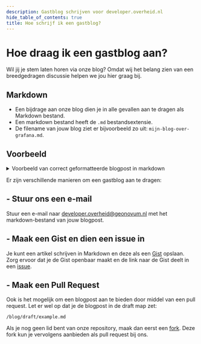 ```yaml
---
description: Gastblog schrijven voor developer.overheid.nl
hide_table_of_contents: true
title: Hoe schrijf ik een gastblog?
---
```


# Hoe draag ik een gastblog aan?

Wil jij je stem laten horen via onze blog? Omdat wij het belang zien van een breedgedragen discussie helpen we jou hier graag bij.

## Markdown
- Een bijdrage aan onze blog dien je in alle gevallen aan te dragen als Markdown bestand.
- Een markdown bestand heeft de `.md` bestandsextensie.
- De filename van jouw blog ziet er bijvoorbeeld zo uit: `mijn-blog-over-grafana.md`.

## Voorbeeld

<details>
  <summary>Voorbeeld van correct geformatteerde blogpost in markdown</summary>

```md
---
authors: [martin-van-der-plas]
tags: [data-bij-de-bron, fds, api, oauth, digid, pkio, eherkenning, eidas, oidc, saml]
---
# Titel

Dit is de intro met een hele pakkende tekst om op "Lees meer te klikken".

<!-- truncate -->

## Kop 2

En hier gaat het verhaal weer verder.

### Kop 2.1

Lorem ipsum. 

```
</details>

Er zijn verschillende manieren om een gastblog aan te dragen:

## - Stuur ons een e-mail
Stuur een e-mail naar [developer.overheid@geonovum.nl](mailto:developer.overheid@geonovum.nl) met het markdown-bestand van jouw blogpost.

## - Maak een Gist en dien een issue in
Je kunt een artikel schrijven in Markdown en deze als een [Gist](https://gist.github.com/) opslaan. Zorg ervoor dat je de Gist openbaar maakt en de link naar de Gist deelt in een [issue](https://github.com/developer-overheid-nl/don-site/issues/new).

## - Maak een Pull Request
Ook is het mogelijk om een blogpost aan te bieden door middel van een pull request. Let er wel op dat je de blogpost in de draft map zet:

`/blog/draft/example.md`

Als je nog geen lid bent van onze repository, maak dan eerst een [fork](https://github.com/developer-overheid-nl/don-site/fork). Deze fork kun je vervolgens aanbieden als pull request bij ons.

